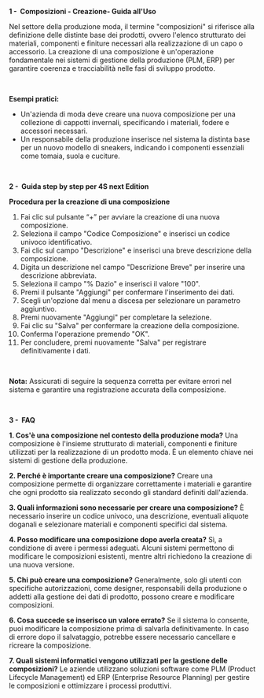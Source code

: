 **1 -  Composizioni - Creazione- Guida all'Uso**

Nel settore della produzione moda, il termine "composizioni" si riferisce alla definizione delle distinte base dei prodotti, ovvero l'elenco strutturato dei materiali, componenti e finiture necessari alla realizzazione di un capo o accessorio. La creazione di una composizione è un'operazione fondamentale nei sistemi di gestione della produzione (PLM, ERP) per garantire coerenza e tracciabilità nelle fasi di sviluppo prodotto.

 

**Esempi pratici:**

* Un'azienda di moda deve creare una nuova composizione per una collezione di cappotti invernali, specificando i materiali, fodere e accessori necessari.
* Un responsabile della produzione inserisce nel sistema la distinta base per un nuovo modello di sneakers, indicando i componenti essenziali come tomaia, suola e cuciture.

 

**2 -  Guida step by step per 4S next Edition**

**Procedura per la creazione di una composizione**

1. Fai clic sul pulsante “+” per avviare la creazione di una nuova composizione.
2. Seleziona il campo "Codice Composizione" e inserisci un codice univoco identificativo.
3. Fai clic sul campo "Descrizione" e inserisci una breve descrizione della composizione.
4. Digita un descrizione nel campo "Descrizione Breve" per inserire una descrizione abbreviata.
5. Seleziona il campo "% Dazio" e inserisci il valore "100".
6. Premi il pulsante "Aggiungi" per confermare l'inserimento dei dati.
7. Scegli un'opzione dal menu a discesa per selezionare un parametro aggiuntivo.
8. Premi nuovamente "Aggiungi" per completare la selezione.
9. Fai clic su "Salva" per confermare la creazione della composizione.
10. Conferma l'operazione premendo "OK".
11. Per concludere, premi nuovamente "Salva" per registrare definitivamente i dati.

 

**Nota:** Assicurati di seguire la sequenza corretta per evitare errori nel sistema e garantire una registrazione accurata della composizione.

 

**3 -  FAQ**

**1. Cos'è una composizione nel contesto della produzione moda?** Una composizione è l'insieme strutturato di materiali, componenti e finiture utilizzati per la realizzazione di un prodotto moda. È un elemento chiave nei sistemi di gestione della produzione.

**2. Perché è importante creare una composizione?** Creare una composizione permette di organizzare correttamente i materiali e garantire che ogni prodotto sia realizzato secondo gli standard definiti dall'azienda.

**3. Quali informazioni sono necessarie per creare una composizione?** È necessario inserire un codice univoco, una descrizione, eventuali aliquote doganali e selezionare materiali e componenti specifici dal sistema.

**4. Posso modificare una composizione dopo averla creata?** Sì, a condizione di avere i permessi adeguati. Alcuni sistemi permettono di modificare le composizioni esistenti, mentre altri richiedono la creazione di una nuova versione.

**5. Chi può creare una composizione?** Generalmente, solo gli utenti con specifiche autorizzazioni, come designer, responsabili della produzione o addetti alla gestione dei dati di prodotto, possono creare e modificare composizioni.

**6. Cosa succede se inserisco un valore errato?** Se il sistema lo consente, puoi modificare la composizione prima di salvarla definitivamente. In caso di errore dopo il salvataggio, potrebbe essere necessario cancellare e ricreare la composizione.

**7. Quali sistemi informatici vengono utilizzati per la gestione delle composizioni?** Le aziende utilizzano soluzioni software come PLM (Product Lifecycle Management) ed ERP (Enterprise Resource Planning) per gestire le composizioni e ottimizzare i processi produttivi.